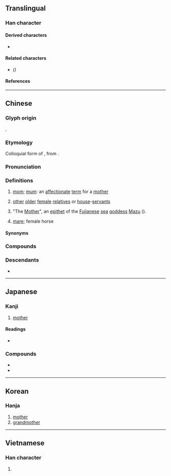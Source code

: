 {{also|妈}}
{{character info}}
==Translingual==

===Han character===
{{Han char|rn=38|rad=女|as=10|sn=13|four=41427|canj=VSQF|ids=⿰女馬}}

====Derived characters====
* {{l|mul|[[𢢷]]}}

====Related characters====
* {{l|mul|[[妈]]}} ''({{w|Simplified Chinese}})''

====References====
{{Han ref|kx=0268.210|dkj=06590|dj=0535.400|hdz=21070.120|uh=5ABD}}

----

==Chinese==
{{zh-forms|s=妈}}

===Glyph origin===
{{Han etym}}
{{Han compound|女|馬|ls=psc|c1=s|c2=p}}.

===Etymology===
Colloquial form of {{och-l|母|mother}}, from {{inh|zh|sit-pro|*mow||woman, female}}.

===Pronunciation===
{{zh-pron
|m=mā
|dg=ма1
|c=maa1,maa4,maa2,maa5
|c_note=maa1 - mother; maa4 - alternative form of {{zh-l|嫲|paternal grandmother}}; maa2 - maid; maa5 - "Mazu", particularly in {{zh-l|媽祖|tr=-}}
|h=pfs=
|md=mă
|mn=má/qz,xm:mâ/xm,zz:ma
|mn-t=ma1/ma5/ma2
|mn-t_note=ma1/ma5 - "mother" or "female elder member in the family" (ma5 - more common form); ma2 - "paternal grandmother" ({{zh-l|阿媽|tr=-}}) or "maternal grandmother" ({{zh-l|外媽|tr=-}})
|w=1'ma
|x=ma1
|mc=y
|oc=y
|cat=n,pn
}}

===Definitions===
{{zh-hanzi}}

# [[mom]]; [[mum]]: an [[affectionate]] [[term]] for a [[mother]]
#: {{zh-x|我 的 媽 呀！|Oh my '''God'''! ''[Literally: Oh my '''Mom'''!]''|}}
# {{lb|zh|usually with qualifier}} [[other]] [[older]] [[female]] [[relative]]s or [[house]]-[[servant]]s
# {{lb|zh|religion}} "The [[mother|Mother]]", an [[epithet]] of the [[Fujian]]ese [[sea]] [[goddess]] [[Mazu]] ({{zh-l|媽祖|tr=-}}).
# {{zh-hg}} [[mare]]; female horse

====Synonyms====
{{zh-dial|媽媽}}
{{zh-dial|媽媽-2}}

===Compounds===
{{zh-der|他媽的|媽媽|契媽|乾媽|媽祖|亂兒媽|大媽|小老媽|奶媽|媽兒|媽祖婆|媽咪|後媽|小媽兒|姨媽|媽祖誕辰|嬤嬤媽|媽祖生|媽子|姑媽|婆媽|七娘媽|爹媽|星媽|死爹哭媽|阿媽|罵爺罵媽|舅媽|老媽子|觀音媽|老媽|老阿媽|黑區媽區|姆媽|媽打}}

===Descendants===
* {{desc|th|ม้า|bor=1}}

----

==Japanese==

===Kanji===
{{ja-kanji|grade=|rs=女10}}

# [[mother]]

====Readings====
* {{ja-readings
|goon=も
|kanon=ぼ
|kanyoon=ま
|kun=はは-}}

===Compounds===
* {{ja-r|阿媽|あま}}
* {{ja-r|阿媽港|あまこう}}

----

==Korean==

===Hanja===
{{ko-hanja|hangeul=마|rv=ma|mr=ma}}

# [[mother]]
# [[grandmother]]

----

==Vietnamese==

===Han character===
{{vi-readings|reading=mụ, má, mã, mợ, ma|rs=女10}}

# {{rfdef|vi|sort=女10}}
